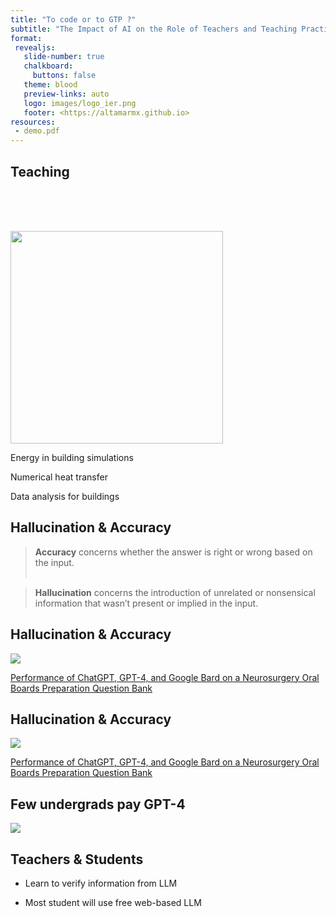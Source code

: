 ```yaml
---
title: "To code or to GTP ?"
subtitle: "The Impact of AI on the Role of Teachers and Teaching Practices in Higher Education"
format:
 revealjs:
   slide-number: true
   chalkboard:
     buttons: false
   theme: blood
   preview-links: auto
   logo: images/logo_ier.png
   footer: <https://altamarmx.github.io>
resources:
 - demo.pdf
---
```




## Teaching

<br/>
<br/>
<br/>

 ![](images/ier.jpg){.absolute top="150" left="550" height="340" }

::: {.fragment .fade-in}
Energy in building simulations
:::

::: {.fragment .fade-in}
Numerical heat transfer
:::

::: {.fragment .fade-in}
::: {.fragment .highlight-red }
Data analysis for buildings
:::
:::


<!-- 
## Open Source LLM {auto-animate="true"}

![](images/configuration.jpg)

::: {.fragment .fade-in}
- LLM's open-source setup is complex and hard to access
:::

::: {.fragment .fade-in}
- Most student will use free web-based LLM 
:::  -->

<!-- 
::: {.fragment .fade-in}
- Prompt engineering trainning 
:::  -->

## Hallucination & Accuracy

> **Accuracy** concerns whether the answer is right or wrong based on the input.
<br/>
<br/>


> **Hallucination** concerns the introduction of unrelated or nonsensical information that wasn't present or implied in the input.


## Hallucination & Accuracy

![](images/accuracy_hallucination.png)

 
::: footer
[Performance of ChatGPT, GPT-4, and Google Bard on a Neurosurgery Oral Boards Preparation Question Bank](https://www.medrxiv.org/content/10.1101/2023.04.06.23288265v1#:~:text=GPT-4%E2%80%99s%20performance%20on%20imaging-related%20questions%20surpassed%20GPT-3.5%E2%80%99s%20%2868.6%25,%3C0.001%29%20and%20Bard%20%282.3%25%20vs.%2027.3%25%2C%20P%20%3D0.002%29.)
:::
## Hallucination & Accuracy

![](images/accuracy_hallucination_horizontal.png)

 
::: footer
[Performance of ChatGPT, GPT-4, and Google Bard on a Neurosurgery Oral Boards Preparation Question Bank](https://www.medrxiv.org/content/10.1101/2023.04.06.23288265v1#:~:text=GPT-4%E2%80%99s%20performance%20on%20imaging-related%20questions%20surpassed%20GPT-3.5%E2%80%99s%20%2868.6%25,%3C0.001%29%20and%20Bard%20%282.3%25%20vs.%2027.3%25%2C%20P%20%3D0.002%29.)
:::


## Few undergrads pay  GPT-4 {auto-animate="true"}


![](images/gpt-load-data.jpeg)


## Teachers & Students {auto-animate="true"}


::: {.fragment .fade-in}
- Learn to verify information from LLM
:::

::: {.fragment .fade-in}
- Most student will use free web-based LLM 
::: 